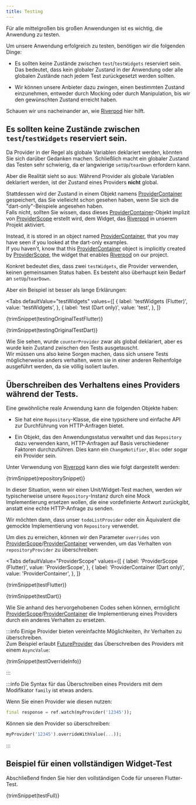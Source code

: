 ```yaml
---
title: Testing
---
```



Für alle mittelgroßen bis großen Anwendungen ist es wichtig, die Anwendung zu testen.

Um unsere Anwendung erfolgreich zu testen, benötigen wir die folgenden Dinge:

- Es sollten keine Zustände zwischen `test`/`testWidgets` reserviert sein.  
  Das bedeutet, dass kein globaler Zustand in der Anwendung oder alle globalen Zustände 
  nach jedem Test zurückgesetzt werden sollten.

- Wir können unsere Anbieter dazu zwingen, einen bestimmten Zustand einzunehmen, entweder durch 
  Mocking oder durch Manipulation, bis wir den gewünschten Zustand erreicht haben.

Schauen wir uns nacheinander an, wie [Riverpod] hier hilft.

## Es sollten keine Zustände zwischen `test`/`testWidgets` reserviert sein. 

Da Provider in der Regel als globale Variablen deklariert werden, könnten 
Sie sich darüber Gedanken machen.
Schließlich macht ein globaler Zustand das Testen sehr schwierig, da er langwierige 
`setUp`/`tearDown` erfordern kann.

Aber die Realität sieht so aus: Während Provider als globale Variablen deklariert werden, 
ist der Zustand eines Providers **nicht** global.

Stattdessen wird der Zustand in einem Objekt namens [ProviderContainer] gespeichert, das Sie 
vielleicht schon gesehen haben, wenn Sie sich die "dart-only"-Beispiele angesehen haben.  
Falls nicht, sollten Sie wissen, dass dieses [ProviderContainer]-Objekt implizit von 
[ProviderScope] erstellt wird, dem Widget, das [Riverpod] in unserem Projekt aktiviert.

Instead, it is stored in an object named [ProviderContainer], that you may have
seen if you looked at the dart-only examples.  
If you haven't, know that this [ProviderContainer] object is implicitly created
by [ProviderScope], the widget that enables [Riverpod] on our project.

Konkret bedeutet dies, dass zwei `testWidgets`, die Provider verwenden, keinen gemeinsamen 
Status haben. 
Es besteht also überhaupt kein Bedarf an `setUp`/`tearDown`.

Aber ein Beispiel ist besser als lange Erklärungen:

<Tabs
  defaultValue="testWidgets"
  values={[
    { label: 'testWidgets (Flutter)', value: 'testWidgets', },
    { label: 'test (Dart only)', value: 'test', },
  ]}
>
<TabItem value="testWidgets">

<CodeBlock>{trimSnippet(testingOriginalTestFlutter)}</CodeBlock>

</TabItem>
<TabItem value="test">

<CodeBlock>{trimSnippet(testingOriginalTestDart)}</CodeBlock>

</TabItem>
</Tabs>

Wie Sie sehen, wurde `counterProvider` zwar als global deklariert, aber es wurde kein Zustand 
zwischen den Tests ausgetauscht.   
Wir müssen uns also keine Sorgen machen, dass sich unsere Tests möglicherweise anders verhalten, 
wenn sie in einer anderen Reihenfolge ausgeführt werden, da sie völlig isoliert laufen.

## Überschreiben des Verhaltens eines Providers während der Tests.

Eine gewöhnliche reale Anwendung kann die folgenden Objekte haben:

- Sie hat eine `Repository`-Klasse, die eine typsichere und einfache API \
  zur Durchführung von HTTP-Anfragen bietet.

- Ein Objekt, das den Anwendungsstatus verwaltet und das `Repository` dazu verwenden kann,
  HTTP-Anfragen auf Basis verschiedener Faktoren durchzuführen.
  Dies kann ein `ChangeNotifier`, `Bloc` oder sogar ein Provider sein.

Unter Verwendung von [Riverpod] kann dies wie folgt dargestellt werden:

<CodeBlock>{trimSnippet(repositorySnippet)}</CodeBlock>

In dieser Situation, wenn wir einen Unit/Widget-Test machen, werden wir typischerweise 
unsere `Repository`-Instanz durch eine Mock Implementierung ersetzen wollen, die eine vordefinierte 
Antwort zurückgibt, anstatt eine echte HTTP-Anfrage zu senden.

Wir möchten dann, dass unser `todoListProvider` oder ein Äquivalent die gemockte Implementierung 
von `Repository` verwendet.

Um dies zu erreichen, können wir den Parameter `overrides` von [ProviderScope]/[ProviderContainer] 
verwenden, um das Verhalten von `repositoryProvider` zu überschreiben:

<Tabs
  defaultValue="ProviderScope"
  values={[
    { label: 'ProviderScope (Flutter)', value: 'ProviderScope', },
    { label: 'ProviderContainer (Dart only)', value: 'ProviderContainer', },
  ]}
>
<TabItem value="ProviderScope">

<CodeBlock>{trimSnippet(testFlutter)}</CodeBlock>

</TabItem>
<TabItem value="ProviderContainer">

<CodeBlock>{trimSnippet(testDart)}</CodeBlock>

</TabItem>
</Tabs>

Wie Sie anhand des hervorgehobenen Codes sehen können, ermöglicht [ProviderScope]/[ProviderContainer] 
die Implementierung eines Providers durch ein anderes Verhalten zu ersetzen.

:::info
Einige Provider bieten vereinfachte Möglichkeiten, ihr Verhalten zu überschreiben.  
Zum Beispiel erlaubt [FutureProvider] das Überschreiben des Providers mit einem `AsyncValue`:

<CodeBlock>{trimSnippet(testOverrideInfo)}</CodeBlock>

:::

:::info
Die Syntax für das Überschreiben eines Providers mit dem Modifikator `family` ist etwas anders.

Wenn Sie einen Provider wie diesen nutzen:

```dart
final response = ref.watch(myProvider('12345'));
```

Können sie den Provider so überschreiben:

```dart
myProvider('12345').overrideWithValue(...));
```

:::

## Beispiel für einen vollständigen Widget-Test

Abschließend finden Sie hier den vollständigen Code für unseren Flutter-Test.

<CodeBlock>{trimSnippet(testFull)}</CodeBlock>

[riverpod]: https://github.com/rrousselgit/riverpod
[providerscope]: https://pub.dev/documentation/flutter_riverpod/latest/flutter_riverpod/ProviderScope-class.html
[providercontainer]: https://pub.dev/documentation/riverpod/latest/riverpod/ProviderContainer-class.html
[futureprovider]: https://pub.dev/documentation/hooks_riverpod/3.0.0-dev.17/hooks_riverpod/FutureProvider-class.html
[zone]: https://api.flutter.dev/flutter/dart-async/Zone-class.html
